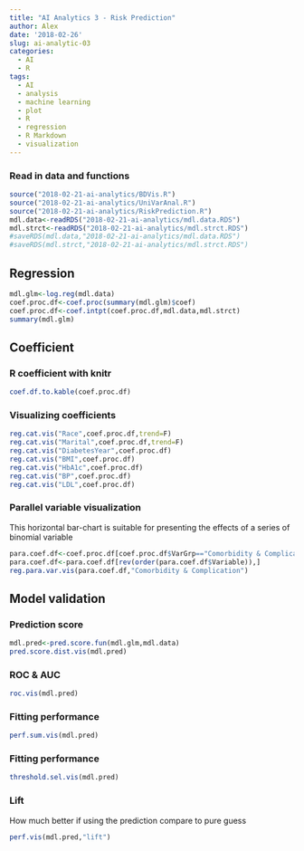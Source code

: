 ```yaml
---
title: "AI Analytics 3 - Risk Prediction"
author: Alex
date: '2018-02-26'
slug: ai-analytic-03
categories:
  - AI
  - R
tags:
  - AI
  - analysis
  - machine learning
  - plot
  - R
  - regression
  - R Markdown
  - visualization
---
```


### Read in data and functions
```r
source("2018-02-21-ai-analytics/BDVis.R")
source("2018-02-21-ai-analytics/UniVarAnal.R")
source("2018-02-21-ai-analytics/RiskPrediction.R")
mdl.data<-readRDS("2018-02-21-ai-analytics/mdl.data.RDS")
mdl.strct<-readRDS("2018-02-21-ai-analytics/mdl.strct.RDS")
#saveRDS(mdl.data,"2018-02-21-ai-analytics/mdl.data.RDS")
#saveRDS(mdl.strct,"2018-02-21-ai-analytics/mdl.strct.RDS")
```



## Regression
```r
mdl.glm<-log.reg(mdl.data)
coef.proc.df<-coef.proc(summary(mdl.glm)$coef)
coef.proc.df<-coef.intpt(coef.proc.df,mdl.data,mdl.strct)
summary(mdl.glm)
```

## Coefficient
### R coefficient with knitr
```r
coef.df.to.kable(coef.proc.df)
```

### Visualizing coefficients
```r
reg.cat.vis("Race",coef.proc.df,trend=F)
reg.cat.vis("Marital",coef.proc.df,trend=F)
reg.cat.vis("DiabetesYear",coef.proc.df)
reg.cat.vis("BMI",coef.proc.df)
reg.cat.vis("HbA1c",coef.proc.df)
reg.cat.vis("BP",coef.proc.df)
reg.cat.vis("LDL",coef.proc.df)
```


### Parallel variable visualization
This horizontal bar-chart is suitable for presenting the effects of a series of binomial variable
```R
para.coef.df<-coef.proc.df[coef.proc.df$VarGrp=="Comorbidity & Complication",]
para.coef.df<-para.coef.df[rev(order(para.coef.df$Variable)),]
reg.para.var.vis(para.coef.df,"Comorbidity & Complication")
```


## Model validation

### Prediction score
```R
mdl.pred<-pred.score.fun(mdl.glm,mdl.data)
pred.score.dist.vis(mdl.pred)
```


### ROC & AUC
```R
roc.vis(mdl.pred)
```


### Fitting performance
```R
perf.sum.vis(mdl.pred)
```


### Fitting performance
```R
threshold.sel.vis(mdl.pred)
```


### Lift
How much better if using the prediction compare to pure guess
```R
perf.vis(mdl.pred,"lift")
```






















